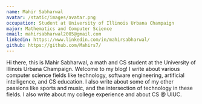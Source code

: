 ```yaml
---
name: Mahir Sabharwal
avatar: /static/images/avatar.png
occupation: Student at University of Illinois Urbana Champaign
major: Mathematics and Computer Science
email: mahirsabharwal2005@gmail.com
linkedin: https://www.linkedin.com/in/mahirsabharwal/
github: https://github.com/Mahirs7/
---
```


Hi there, this is Mahir Sabharwal, a math and CS student at the University of Illinois Urbana Champaign. Welcome to my blog!
I write about various computer science fields like technology, software engineering, artificial intelligence, and CS education. I also write about some of my other passions like sports and music, and the intersection of technology in these fields. I also write about my college experience and about CS @ UIUC.
